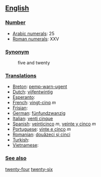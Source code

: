 == [[English]] ==

=== [[Number]] ===

*[[w:Arabic Numerals|Arabic numerals]]: 25
*[[w:Roman numerals|Roman numerals]]: XXV

=== [[Synonym]] ===
:five and twenty

=== [[Translations]] ===

*[[Breton]]: [[pemp-warn-ugent]]
*[[Dutch]]: [[vijfentwintig]]
*[[Esperanto]]:
*[[French]]: [[vingt-cinq]] ''m''
*[[Frisian]]:
*[[German]]: [[fünfundzwanzig]]
*[[Italian]]: [[venti cinque]]
*[[Spanish]]: [[veinticinco]] ''m'', [[veinte y cinco]] ''m''
*[[Portuguese]]: [[vinte e cinco]] ''m''
*[[Romanian]]: [[douăzeci şi cinci]]
*[[Turkish]]:
*[[Vietnamese]]:

=== [[See also]] ===

[[twenty-four]] [[twenty-six]]